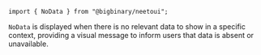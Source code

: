 `import { NoData } from "@bigbinary/neetoui";`

`NoData` is displayed when there is no relevant data to show in a specific
context, providing a visual message to inform users that data is absent or
unavailable.
